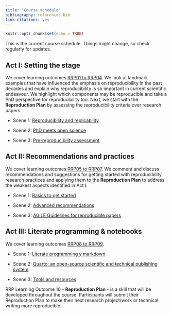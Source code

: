 ```yaml
---
title: "Course schedule"
bibliography: references.bib
link-citations: yes
---
```


```r
knitr::opts_chunk$set(echo = TRUE)
```


This is the current course schedule. Things might change, so check regularly for updates.

## Act I: Setting the stage

We cover learning outcomes [RRP01 to RRP04](index.html#learning-outcomes). We look at landmark examples that have influenced the emphasis on reproducibility in the past decades and explain why reproducibility is so important in current scientific endeavour. We highlight which components may be reproducible and take a PhD perspective for reproducibility too. Next, we start with the **Reproduction Plan** by assessing the reproducibility criteria over research papers.

-   Scene 1: [Reproducibility and replicability](scene11.html)

-   Scene 2: [PhD meets open science](scene12.html)

-   Scene 3: [Pre-reproducibility assessment](scene13.html)

## Act II: Recommendations and practices

We cover learning outcomes [RRP05 to RRP07](index.html#learning-outcomes). We comment and discuss recommendations and suggestions for getting started with reproducibility research practices and applying them to the **Reproduction Plan** to address the weakest aspects identified in Act I.

-   Scene 1: [Basics to get started](scene21.html)

-   Scene 2: [Advanced recommendations](scene22.html)

-   Scene 3: [AGILE Guidelines for reproducible papers](scene23.html)

## Act III: Literate programming & notebooks

We cover learning outcomes [RRP08 to RRP09](index.html#learning-outcomes).

-   Scene 1: [Literate programming y markdown](scene31.html)

-   Scene 2: [Quarto: an open-source scientific and technical publishing system](scene32.html)

-   Scene 3: [Tools and resources](scene33.html)

RRP Learning Outcome 10 - **Reproduction Plan** - is a skill that will be developed throughout the course. Participants will submit their Reproduction Plan to make their next research project/work or technical writing more reproducible.
